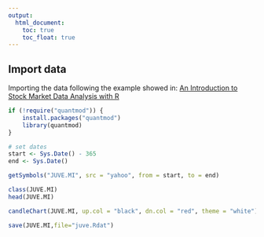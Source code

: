 ```yaml
---
output:
  html_document: 
    toc: true
    toc_float: true
---
```




## Import data 

Importing the data following the example showed in:
[An Introduction to Stock Market Data Analysis with R](https://ntguardian.wordpress.com/2017/03/27/introduction-stock-market-data-r-1/)


```r
if (!require("quantmod")) {
    install.packages("quantmod")
    library(quantmod)
}

# set dates
start <- Sys.Date() - 365
end <- Sys.Date()

getSymbols("JUVE.MI", src = "yahoo", from = start, to = end)

class(JUVE.MI)
head(JUVE.MI)

candleChart(JUVE.MI, up.col = "black", dn.col = "red", theme = "white")

save(JUVE.MI,file="juve.Rdat")
```



